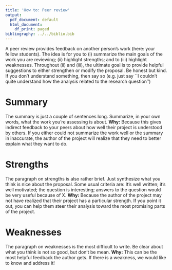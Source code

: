 ```yaml
---
title: 'How to: Peer review'
output:
  pdf_document: default
  html_document:
    df_print: paged
bibliography: ../../biblio.bib
---
```


A peer review provides feedback on another person's work (here: your fellow students). The idea is for you to (i) summarize the main goals of the work you are reviewing; (ii) highlight strengths; and to (iii) highlight weaknesses. Throughout (ii) and (iii), the ultimate goal is to provide helpful suggestions to either strengthen or modify the proposal. Be honest but kind. If you don't understand something, then say so (e.g. just say ``I couldn't quite understand how the analysis related to the research question'')

# Summary

The summary is just a couple of sentences long. Summarize, in your own words, what the work you're assessing is about. **Why:** Because this gives indirect feedback to your peers about how well their project is understood by others. If you either could not summarize the work well or the summary in inaccurate, the author of the project will realize that they need to better explain what they want to do.

# Strengths

The paragraph on strengths is also rather brief. Just synthesize what you think is nice about the proposal. Some usual criteria are: It's well written; it's well motivated; the question is interesting; answers to the question would be very useful because of X. **Why:** Because the author of the project may not have realized that their project has a particular strength. If you point it out, you can help them steer their analysis toward the most promising parts of the project.

# Weaknesses

The paragraph on weaknesses is the most difficult to write. Be clear about what you think is not so good, but don't be mean. **Why:** This can be the most helpful feedback the author gets. If there is a weakness, we would like to know and address it! 